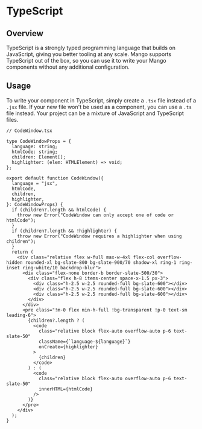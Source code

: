 # TypeScript

## Overview

TypeScript is a strongly typed programming language that builds on JavaScript, giving you better tooling at any scale. Mango supports TypeScript out of the box, so you can use it to write your Mango components without any additional configuration.

## Usage

To write your component in TypeScript, simply create a `.tsx` file instead of a `.jsx` file. If your new file won't be used as a component, you can use a `.ts` file instead. Your project can be a mixture of JavaScript and TypeScript files.

```tsx
// CodeWindow.tsx

type CodeWindowProps = {
  language: string;
  htmlCode: string;
  children: Element[];
  highlighter: (elem: HTMLElement) => void;
};

export default function CodeWindow({
  language = "jsx",
  htmlCode,
  children,
  highlighter,
}: CodeWindowProps) {
  if (children?.length && htmlCode) {
    throw new Error("CodeWindow can only accept one of code or htmlCode");
  }
  if (children?.length && !highlighter) {
    throw new Error("CodeWindow requires a highlighter when using children");
  }
  return (
    <div class="relative flex w-full max-w-4xl flex-col overflow-hidden rounded-xl bg-slate-800 bg-slate-900/70 shadow-xl ring-1 ring-inset ring-white/10 backdrop-blur">
      <div class="flex-none border-b border-slate-500/30">
        <div class="flex h-8 items-center space-x-1.5 px-3">
          <div class="h-2.5 w-2.5 rounded-full bg-slate-600"></div>
          <div class="h-2.5 w-2.5 rounded-full bg-slate-600"></div>
          <div class="h-2.5 w-2.5 rounded-full bg-slate-600"></div>
        </div>
      </div>
      <pre class="!m-0 flex min-h-full !bg-transparent !p-0 text-sm leading-6">
        {children?.length ? (
          <code
            class="relative block flex-auto overflow-auto p-6 text-slate-50"
            className={`language-${language}`}
            onCreate={highlighter}
          >
            {children}
          </code>
        ) : (
          <code
            class="relative block flex-auto overflow-auto p-6 text-slate-50"
            innerHTML={htmlCode}
          />
        )}
      </pre>
    </div>
  );
}
```